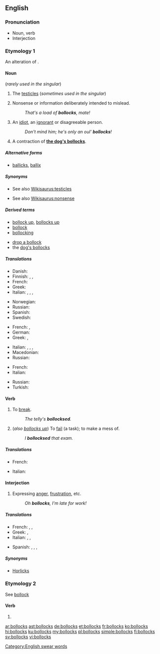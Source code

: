 ==English==

===Pronunciation===
* Noun, verb {{audio|en-uk-Bollocks1.ogg|Audio (UK)|lang=en}}
* Interjection {{audio|en-uk-Bollocks2.ogg|Audio (UK)|lang=en}}

===Etymology 1===
An alteration of {{m|en|ballocks}}.

====Noun====
{{en-noun|-}} (''rarely used in the singular'')

# {{label|en|British|vulgar}} The [[testicle]]s (''sometimes used in the singular'')
# {{label|en|British|vulgar}} Nonsense or information deliberately intended to mislead.
#: ''That's a load of '''bollocks''', mate!''
# {{label|en|Ireland|vulgar}} An [[idiot]], an [[ignorant]] or disagreeable person.
#: ''Don't mind him; he's only an oul' '''bollocks'''!''
# {{label|en|British|vulgar}} A contraction of '''[[dog's bollocks|the dog's bollocks]]'''.

=====Alternative forms=====
* [[ballicks]], [[ballix]] {{qualifier|Northern Ireland}}

=====Synonyms=====
* {{sense|testicles}} See also [[Wikisaurus:testicles]]
* {{sense|nonsense}} See also [[Wikisaurus:nonsense]]

=====Derived terms=====
{{der-top}}
* [[bollock up]], [[bollocks up]]
* [[bollock]]
* [[bollocking]]
{{der-mid}}
* [[drop a bollock]]
* the [[dog's bollocks]]
{{der-bottom}}

=====Translations=====
{{trans-top|testicles}}
* Danish: {{t|da|nosser|c-p}}
* Finnish: {{t|fi|pallit|p}}, {{t+|fi|munat|p}}, {{t+|fi|kassit|p}}
* French: {{t+|fr|couilles|f-p}}
* Greek: {{t+|el|αρχίδια|p}}
* Italian: {{t+|it|testicoli|m-p}}, {{qualifier|vulgar, slang}} {{t+|it|coglioni|p}}, {{qualifier|vulgar, slang}} {{t+|it|palle|m-p}}, {{qualifier|vulgar, slang}} {{t+|it|balle|m-p}}
{{trans-mid}}
* Norwegian: {{t|no|pokker}}
* Russian: {{t+|ru|я́йца|n-p}}
* Spanish: {{t+|es|cojones}}
* Swedish: {{t+|sv|balle}}
{{trans-bottom}}

{{trans-top|nonsense or information deliberately intended to mislead}}
* French: {{t+|fr|conneries|f-p}}, {{t+|fr|foutaises|f-p}}
* German: {{t+|de|Quatsch mit Soße}}
* Greek: {{t|el|κολοκυθάκια με την ρίγανη}}, {{t+|el|μαλακίες}}
{{trans-mid}}
* Italian: {{t+|it|coglionata|f}}, {{t+|it|cazzate|f}}, {{t+|it|palle|f}}, {{t+|it|balle|f}}
* Macedonian: {{t|mk|тикви со расол}}
* Russian: {{t+|ru|ерунда́|f}}
{{trans-bottom}}

{{trans-top|an idiot or disagreeable person}}
* French: {{t+|fr|couillon}}
* Italian: {{qualifier|vulgar, slang}} {{t+|it|coglione|m}}
{{trans-mid}}
* Russian: {{t+|ru|приду́рок|m}}
* Turkish: {{t+|tr|saçma}}
{{trans-bottom}}

====Verb====
{{en-verb|es}}

# {{label|en|transitive|British|taboo|slang}} To [[break]].
#: ''The telly's '''bollocksed'''.''
# {{label|en|transitive|British|taboo|slang}} (''also [[bollocks up]]'') To [[fail]] (a task); to make a mess of.
#: ''I '''bollocksed''' that exam.''

=====Translations=====
{{trans-top|to break}}
{{trans-mid}}
{{trans-bottom}}

{{trans-top|to fail (a task)}}
* French: {{t+|fr|foirer}}
{{trans-mid}}
* Italian: {{t|it|incasinare}}
{{trans-bottom}}

====Interjection====
{{en-interj}}

# {{label|en|British|taboo|slang}} Expressing [[anger]], [[frustration]], etc.
#: ''Oh '''bollocks''', I'm late for work!''

=====Translations=====
{{trans-top|expressing anger, frustration}}
* French: {{t|fr|les boules}}, {{t+|fr|merde}}, {{t+|fr|putain}}
* Greek: {{t+|el|σκατά|sc=Grek}}, {{t+|el|γάμα τα|sc=Grek}}
* Italian: {{t+|it|puttana|f}}, {{t+|it|merda|f}}, {{t+|it|cazzo|m}}
{{trans-mid}}
* Spanish: {{t+|es|chingados}}, {{t+|es|mierda}}, {{t|es|me cago en la puta}}, {{t+|es|hostia}}
{{trans-bottom}}

=====Synonyms=====
* [[Horlicks]] {{qualifier|euphemism}}

===Etymology 2===
See [[bollock]]

====Verb====
{{head|en|verb form}}

# {{en-third-person singular of|bollock}}

[[Category:English swear words]]

[[ar:bollocks]]
[[ast:bollocks]]
[[de:bollocks]]
[[et:bollocks]]
[[fr:bollocks]]
[[ko:bollocks]]
[[hi:bollocks]]
[[ku:bollocks]]
[[my:bollocks]]
[[pl:bollocks]]
[[simple:bollocks]]
[[fi:bollocks]]
[[sv:bollocks]]
[[vi:bollocks]]